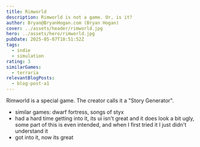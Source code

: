 ```yaml
---
title: Rimworld
description: Rimworld is not a game. Or, is it?
author: Bryan@BryanHogan.com (Bryan Hogan)
cover: ../assets/header/rimworld.jpg
hero: ../assets/hero/rimworld.jpg
pubDate: 2025-05-07T10:51:52Z
tags:
  - indie
  - simulation
rating: 3
similarGames:
  - terraria
relevantBlogPosts:
  - blog-post-a1
---
```


 Rimworld is a special game. The creator calls it a "Story Generator".

 - similar games: dwarf fortress, songs of styx
 - had a hard time getting into it, its ui isn't great and it does look a bit ugly, some part of this is even intended, and when I first tried it I just didn't understand it
 - got into it, now its great